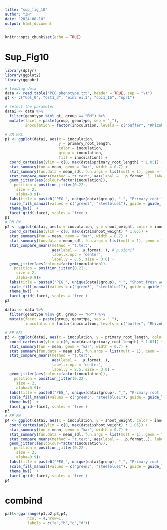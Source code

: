 ```yaml
---
title: "sup_fig_10"
author: "ZH"
date: "2024-08-10"
output: html_document
---
```


```r
knitr::opts_chunk$set(echo = TRUE)
```

# Sup_Fig10
```r
library(dplyr)
library(ggplot2)
library(ggpubr)

# loading data 
data <- read.table("PEG_phenotype.txt", header = TRUE, sep = "\t")
gt <- c("Col_0", "ost1_3", "ein3 eil1", "coi1_16", "npr1")

# select the parameter
datai <- data %>% 
  filter(genotype %in% gt, group == "RM") %>%
  mutate(facet = paste(group, genotype, sep = "_"),
         inoculation = factor(inoculation, levels = c("buffer", "Rhizobium sp.4F10")))

# RM PRL
p1 <- ggplot(datai, aes(x = inoculation, 
                        y = primary_root_length, 
                        color = inoculation, 
                        group = inoculation, 
                        fill = inoculation)) +
  coord_cartesian(ylim = c(0, max(datai$primary_root_length) * 1.05)) +
  stat_summary(fun = mean, geom = "bar", width = 0.7) +
  stat_summary(fun.data = mean_sdl, fun.args = list(mult = 1), geom = "errorbar", width = 0.2) +
  stat_compare_means(method = "t.test", aes(label = ..p.format..), label.x.npc = "center", label.y = 8.5, size = 3.0) +
  geom_jitter(aes(colour=factor(inoculation)),
    position = position_jitter(0.22),
     size = 2,
     alpha=0.9)+
  labs(title = paste0("PEG_", unique(datai$group), "_", "Primary root length"), x = "Genotype", y = "Primary root length (cm)") +
  scale_fill_manual(values = c("green3", "steelblue1"), guide = guide_legend(reverse = TRUE)) +
  theme_bw()  +
  facet_grid(~facet, scales = 'free')
p1
# RM FW
p2 <- ggplot(datai, aes(x = inoculation, y = shoot_weight, color = inoculation, group = inoculation, fill = inoculation)) +
  coord_cartesian(ylim = c(0, max(datai$shoot_weight) * 1.05)) +
  stat_summary(fun = mean, geom = "bar", width = 0.7) +
  stat_summary(fun.data = mean_sdl, fun.args = list(mult = 1), geom = "errorbar", width = 0.2) +
  stat_compare_means(method = "t.test", 
                     aes(label = ..p.format..), # p.signif
                     label.x.npc = "center", 
                     label.y = 8.5, size = 3.0) +
  geom_jitter(aes(colour=factor(inoculation)),
    position = position_jitter(0.22),
     size = 2,
     alpha=0.9)+
  labs(title = paste0("PEG_", unique(datai$group), "_", "Shoot fresh weight"), x = "Genotype", y = "Shoot_fresh_weight (mg)") +
  scale_fill_manual(values = c("green3", "steelblue1"), guide = guide_legend(reverse = TRUE)) +
  theme_bw()  +
  facet_grid(~facet, scales = 'free')
p2

datai <- data %>% 
  filter(genotype %in% gt, group == "RP") %>%
  mutate(facet = paste(group, genotype, sep = "_"),
         inoculation = factor(inoculation, levels = c("buffer", "Rhizobium sp.4F10")))

# RP PRL
p3 <- ggplot(datai, aes(x = inoculation, y = primary_root_length, color = inoculation, group = inoculation, fill = inoculation)) +
  coord_cartesian(ylim = c(0, max(datai$primary_root_length) * 1.05)) +
  stat_summary(fun = mean, geom = "bar", width = 0.7) +
  stat_summary(fun.data = mean_sdl, fun.args = list(mult = 1), geom = "errorbar", width = 0.2) +
  stat_compare_means(method = "t.test", 
                     aes(label = ..p.format..), 
                     label.x.npc = "center", 
                     label.y = 8.5, size = 3.0) +
  geom_jitter(aes(colour=factor(inoculation)),
    position = position_jitter(0.22),
     size = 2,
     alpha=0.9)+
  labs(title = paste0("PEG_", unique(datai$group), "_", "Primary root length"), x = "Genotype", y = "Primary root length (cm)") +
  scale_fill_manual(values = c("green3", "steelblue1"), guide = guide_legend(reverse = TRUE)) +
  theme_bw()  +
  facet_grid(~facet, scales = 'free')
p3
# RP FW
p4 <- ggplot(datai, aes(x = inoculation, y = shoot_weight, color = inoculation, group = inoculation, fill = inoculation)) +
  coord_cartesian(ylim = c(0, max(datai$shoot_weight) * 1.05)) +
  stat_summary(fun = mean, geom = "bar", width = 0.7) +
  stat_summary(fun.data = mean_sdl, fun.args = list(mult = 1), geom = "errorbar", width = 0.2) +
  stat_compare_means(method = "t.test", aes(label = ..p.format..), label.x.npc = "center", label.y = 8.5, size = 3.0) +
  geom_jitter(aes(colour=factor(inoculation)),
    position = position_jitter(0.22),
     size = 2,
     alpha=0.9)+
  labs(title = paste0("PEG_", unique(datai$group), "_", "Primary root length"), x = "Genotype", y = "Shoot_fresh_weight (mg)") +
  scale_fill_manual(values = c("green3", "steelblue1"), guide = guide_legend(reverse = TRUE)) +
  theme_bw()  +
  facet_grid(~facet, scales = 'free')
p4
```
# combind
```r
pall<-ggarrange(p1,p2,p3,p4,
          ncol = 4,nrow=1,
          labels = c("a","b","c","d"))

```


